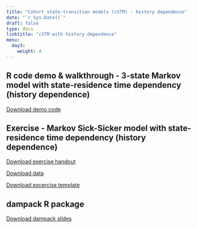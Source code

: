 ---
title: "Cohort state-transition models (cSTM) - history dependence"
date: "`r Sys.Date()`"
draft: false
type: docs
linktitle: "cSTM with history dependence"
menu:
  day3:
    weight: 4
---

## R code demo & walkthrough - 3-state Markov model with state-residence time dependency (history dependence)

[Download demo code](../../../Course_Modularization/Markov models/Markov 3-state/Markov_3state_tunnels.Rmd)

## Exercise - Markov Sick-Sicker model with state-residence time dependency (history dependence)

[Download exercise handout](../../../Course_Modularization/Markov models/Markov Sick-Sicker/exercise worksheets/markov_sick-sicker_tunnels_exercise.html)

[Download data](../../../Course_Modularization/Markov models/Markov Sick-Sicker/solutions/HMD_USA_Mx_2015.csv)

[Download excercise template](../../../Course_Modularization/Markov models/Markov Sick-Sicker/templates/markov_sick-sicker_tunnels_template.Rmd)

<!-- [Download excercise solutions](../../../Course_Modularization/Markov models/Markov Sick-Sicker/solutions/markov_sick-sicker_tunnels_solutions.Rmd) -->

## dampack R package

[Download dampack slides](../../../Course_Modularization/Intro, general, packages/dampack.pptx)